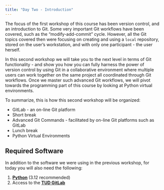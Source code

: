 ```yaml
---
title: "Day Two - Introduction"
---
```


The focus of the first workshop of this course has been version control, and an introduction to Git. Some very important Git
workflows have been covered, such as the "modify-add-commit" cycle. However, all the Git topics covered then
were focusing on creating and using a `local` repository, stored on the user's workstation, and with only one
participant - the user herself.

In this second workshop we will take you to the next level in terms of Git functionality - and show you how you can
fully harness the power of version control by using Git in a collaborative environment where multiple users can
work together on the same project all coordinated through Git workflows. Once we master such advanced Git workflows,
we will pivot towards the programming part of this course by looking at Python virtual environments.

To summarize, this is how this second workshop will be organized:

- GitLab - an on-line Git platform
- Short break
- Advanced Git Commands - facilitated by on-line Git platforms such as GitLab
- Lunch break
- Python Virtual Environments

## Required Software {#required}

In addition to the software we were using in the previous workshop, for today you will also need the following:

1. **[Python]** (3.12 recommended)
2. Access to the **[TUD GitLab]**

[Python]: https://www.python.org/
[TUD GitLab]: https://gitlab.tudelft.nl/users/sign_in

